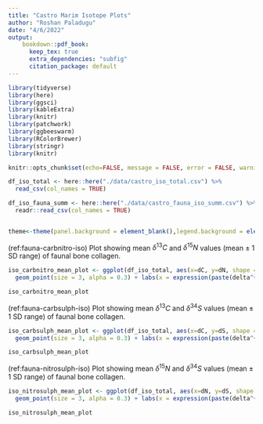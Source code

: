 ```yaml
---
title: "Castro Marim Isotope Plots"
author: "Roshan Paladugu"
date: "4/6/2022"
output:
    bookdown::pdf_book:
      keep_tex: true
      extra_dependencies: "subfig"
      citation_package: default
---
```


```r
library(tidyverse)
library(here)
library(ggsci)
library(kableExtra)
library(knitr)
library(patchwork)
library(ggbeeswarm)
library(RColorBrewer)
library(stringr)
library(knitr)

knitr::opts_chunk$set(echo=FALSE, message = FALSE, error = FALSE, warning = FALSE)
```


```r
df_iso_total <- here::here("./data/castro_iso_total.csv") %>%
  read_csv(col_names = TRUE)

df_iso_fauna_summ <- here::here("./data/castro_fauna_iso_summ.csv") %>%
  readr::read_csv(col_names = TRUE)


theme<-theme(panel.background = element_blank(),legend.background = element_blank(), legend.key.size = unit(0.3, 'cm'), legend.box.background = element_rect(colour = "black"), legend.position="right",legend.text = element_text(size=6),text = element_text(),legend.title=element_text(size=7),axis.title.x = element_text(size=8), axis.title.y = element_text(size=8), panel.border=element_rect(fill=NA),panel.grid.major = element_blank(),panel.grid.minor = element_blank(),strip.background=element_blank(), axis.text.x=element_text(colour="black"),axis.text.y=element_text(colour="black"),axis.ticks=element_line(colour="black"),plot.margin=unit(c(1,1,1,1),"line"))

```


(ref:fauna-carbnitro-iso) Plot showing mean $\delta ^{13}C$ and $\delta ^{15}N$ values (mean ± 1 SD range) of faunal bone collagen.


```r
iso_carbnitro_mean_plot <- ggplot(df_iso_total, aes(x=dC, y=dN, shape = as.factor(Common_Name), colour= as.factor(Common_Name))) +
  geom_point(size = 3, alpha = 0.3) + labs(x = expression(paste(delta^{13}, "C (\u2030 vs. VPDB)")), y = expression(paste(delta^{15}, "N (\u2030 vs. Air)")), shape = 'Species', colour = 'Species') + scale_shape_manual(values = c(17,15,16,17,15,16,17,15,16,17,16,17)) + scale_color_manual(values=c("#4749dc", "#00344d", "#25738b", "#e30293", "#b452a2", "#5866ad", "#4e052e", "#071576", "#158a2c", "#0b4512", "#637f4b", "#7d4400")) + scale_y_continuous(breaks=seq(2.5,16,1)) + scale_x_continuous(limits=c(-27,-13),breaks=seq(-27,-12,1)) + annotate("text", x = -25, y = 15.5, colour = "gray44" , size = 3, label = "Pure C3 feeders") + annotate("text", x = -18.5, y = 15.5, colour = "gray44" , size = 3, label = "Addition of C4 plants") + theme + geom_vline(xintercept = -21, color='gray62', linetype="dotted", size=1) + geom_point(data = df_iso_fauna_summ,size = 3, aes(x=meandC, y=meandN)) + geom_errorbar(data = df_iso_fauna_summ,aes(x=meandC, y=meandN,ymin=meandN-stddevdN, ymax=meandN+stddevdN), width=.1) + geom_errorbarh(data = df_iso_fauna_summ,aes(x=meandC, y=meandN,xmin=meandC-stddevdC, xmax=meandC+stddevdC), height=.1)

iso_carbnitro_mean_plot

```


(ref:fauna-carbsulph-iso) Plot showing mean $\delta ^{13}C$ and $\delta ^{34}S$ values (mean ± 1 SD range) of faunal bone collagen.


```r
iso_carbsulph_mean_plot <- ggplot(df_iso_total, aes(x=dC, y=dS, shape = as.factor(Common_Name), colour= as.factor(Common_Name))) +
  geom_point(size = 3, alpha = 0.3) + labs(x = expression(paste(delta^{13}, "C (\u2030 vs. VPDB)")), y = expression(paste(delta^{34}, "S (\u2030 vs. VCDT)")), shape = 'Species', colour = 'Species') + scale_shape_manual(values = c(17,15,16,17,15,16,17,15,16,17,16,17)) + scale_color_manual(values=c("#4749dc", "#00344d", "#25738b", "#e30293", "#b452a2", "#5866ad", "#4e052e", "#071576", "#158a2c", "#0b4512", "#637f4b", "#7d4400")) + scale_y_continuous(breaks=seq(5,18,1)) + scale_x_continuous(limits=c(-27,-13),breaks=seq(-27,-12,1)) + theme + geom_point(data = df_iso_fauna_summ,size = 3, aes(x=meandC, y=meandS)) + geom_errorbar(data = df_iso_fauna_summ,aes(x=meandC, y=meandS,ymin=meandS-stddevdS, ymax=meandS+stddevdS), width=.1) + geom_errorbarh(data = df_iso_fauna_summ,aes(x=meandC, y=meandS,xmin=meandC-stddevdC, xmax=meandC+stddevdC), height=.1) + geom_rect(xmin=-24,xmax=-19,ymin=0.5,ymax=12,fill=NULL)

iso_carbsulph_mean_plot

```


(ref:fauna-nitrosulph-iso) Plot showing mean $\delta ^{15}N$ and $\delta ^{34}S$ values (mean ± 1 SD range) of faunal bone collagen.


```r
iso_nitrosulph_mean_plot <- ggplot(df_iso_total, aes(x=dN, y=dS, shape = as.factor(Common_Name), colour= as.factor(Common_Name))) +
  geom_point(size = 3, alpha = 0.3) + labs(x = expression(paste(delta^{15}, "N (\u2030 vs. Air)")), y = expression(paste(delta^{34}, "S (\u2030 vs. VCDT)")), shape = 'Species', colour = 'Species') + scale_shape_manual(values = c(17,15,16,17,15,16,17,15,16,17,16,17)) + scale_color_manual(values=c("#4749dc", "#00344d", "#25738b", "#e30293", "#b452a2", "#5866ad", "#4e052e", "#071576", "#158a2c", "#0b4512", "#637f4b", "#7d4400")) + scale_y_continuous(breaks=seq(5,18,1)) + scale_x_continuous(limits=c(2.5,16),breaks=seq(2,16,1)) + theme + geom_point(data = df_iso_fauna_summ,size = 3, aes(x=meandN, y=meandS)) + geom_errorbar(data = df_iso_fauna_summ,aes(x=meandN, y=meandS,ymin=meandS-stddevdS, ymax=meandS+stddevdS), width=.1) + geom_errorbarh(data = df_iso_fauna_summ,aes(x=meandN, y=meandS,xmin=meandN-stddevdN, xmax=meandN+stddevdN), height=.1)

iso_nitrosulph_mean_plot

```


